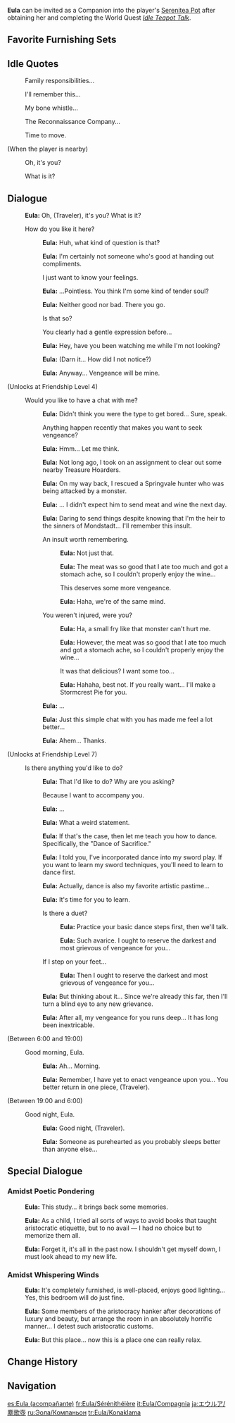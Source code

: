 {{CharacterTabs}}
{{Furnishing Infobox
|title          = Eula
|id             = 368103
|image          = Character Eula Thumb.png
|category       = Companion
|subcategory    = Companion
|quality        = 5
|adeptal_energy = 300
|load           = 1200
|description    = Character In-Residence
}}
'''Eula''' can be invited as a Companion into the player's [[Serenitea Pot]] after obtaining her and completing the World Quest ''[[Idle Teapot Talk]]''.

==Favorite Furnishing Sets==
{{HousingCompanion|favorite}}
{{Companion Favor Table}}

==Idle Quotes==
{{Dialogue start}}
: {{DIcon|Idle}} Family responsibilities...
: {{DIcon|Idle}} I'll remember this...
: {{DIcon|Idle}} My bone whistle...
: {{DIcon|Idle}} The Reconnaissance Company...
: {{DIcon|Idle}} Time to move.

;(When the player is nearby)
: {{DIcon|Idle}} Oh, it's you?
: {{DIcon|Idle}} What is it?
{{Dialogue end}}

==Dialogue==
{{Dialogue start}}
:{{A|vo eula mimitomo hello 01.ogg}} '''Eula:''' Oh, (Traveler), it's you? What is it?
:{{DIcon}} How do you like it here?
::{{A|vo eula mimitomo friendship1 01.ogg}} '''Eula:''' Huh, what kind of question is that?
::{{A|vo eula mimitomo friendship1 02.ogg}} '''Eula:''' I'm certainly not someone who's good at handing out compliments.
::{{DIcon}} I just want to know your feelings.
::{{A|vo eula mimitomo friendship1 03.ogg}} '''Eula:''' ...Pointless. You think I'm some kind of tender soul?
::{{A|vo eula mimitomo friendship1 04.ogg}} '''Eula:''' Neither good nor bad. There you go.
::{{DIcon}} Is that so?
::{{DIcon}} You clearly had a gentle expression before...
::{{A|vo eula mimitomo friendship1 05.ogg}} '''Eula:''' Hey, have you been watching me while I'm not looking?
::{{A|vo eula mimitomo friendship1 06.ogg}} '''Eula:''' (Darn it... How did I not notice?)
::{{A|vo eula mimitomo friendship1 07.ogg}} '''Eula:''' Anyway... Vengeance will be mine.
;(Unlocks at Friendship Level 4)
:{{DIcon}} Would you like to have a chat with me?
::{{A|vo eula mimitomo friendship2 01.ogg}} '''Eula:''' Didn't think you were the type to get bored... Sure, speak.
::{{DIcon}} Anything happen recently that makes you want to seek vengeance?
::{{A|vo eula mimitomo friendship2 02.ogg}} '''Eula:''' Hmm... Let me think.
::{{A|vo eula mimitomo friendship2 03.ogg}} '''Eula:''' Not long ago, I took on an assignment to clear out some nearby Treasure Hoarders.
::{{A|vo eula mimitomo friendship2 04.ogg}} '''Eula:''' On my way back, I rescued a Springvale hunter who was being attacked by a monster.
::{{A|vo eula mimitomo friendship2 05.ogg}} '''Eula:''' ... I didn't expect him to send meat and wine the next day.
::{{A|vo eula mimitomo friendship2 06.ogg}} '''Eula:''' Daring to send things despite knowing that I'm the heir to the sinners of Mondstadt... I'll remember this insult.
::{{DIcon}} An insult worth remembering.
:::{{A|vo eula mimitomo friendship2 07a 1.ogg}} '''Eula:''' Not just that.
:::{{A|vo eula mimitomo friendship2 07a 2.ogg}} '''Eula:''' The meat was so good that I ate too much and got a stomach ache, so I couldn't properly enjoy the wine...
:::{{DIcon}} This deserves some more vengeance.
:::{{A|vo eula mimitomo friendship2 08a.ogg}} '''Eula:''' Haha, we're of the same mind.
::{{DIcon}} You weren't injured, were you?
:::{{A|vo eula mimitomo friendship2 07b 1.ogg}} '''Eula:''' Ha, a small fry like that monster can't hurt me.
:::{{A|vo eula mimitomo friendship2 07b 2.ogg}} '''Eula:''' However, the meat was so good that I ate too much and got a stomach ache, so I couldn't properly enjoy the wine...
:::{{DIcon}} It was that delicious? I want some too...
:::{{A|vo eula mimitomo friendship2 08b.ogg}} '''Eula:''' Hahaha, best not. If you really want... I'll make a Stormcrest Pie for you.
::{{A|vo eula mimitomo friendship2 09.ogg}} '''Eula:''' ...
::{{A|vo eula mimitomo friendship2 10.ogg}} '''Eula:''' Just this simple chat with you has made me feel a lot better...
::{{A|vo eula mimitomo friendship2 11.ogg}} '''Eula:''' Ahem... Thanks.
;(Unlocks at Friendship Level 7)
:{{DIcon}} Is there anything you'd like to do?
::{{A|vo eula mimitomo friendship3 01.ogg}} '''Eula:''' That I'd like to do? Why are you asking?
::{{DIcon}} Because I want to accompany you.
::{{A|vo eula mimitomo friendship3 02.ogg}} '''Eula:''' ...
::{{A|vo eula mimitomo friendship3 03.ogg}} '''Eula:''' What a weird statement.
::{{A|vo eula mimitomo friendship3 04.ogg}} '''Eula:''' If that's the case, then let me teach you how to dance. Specifically, the "Dance of Sacrifice."
::{{A|vo eula mimitomo friendship3 05.ogg}} '''Eula:''' I told you, I've incorporated dance into my sword play. If you want to learn my sword techniques, you'll need to learn to dance first.
::{{A|vo eula mimitomo friendship3 06.ogg}} '''Eula:''' Actually, dance is also my favorite artistic pastime...
::{{A|vo eula mimitomo friendship3 07.ogg}} '''Eula:''' It's time for you to learn.
::{{DIcon}} Is there a duet?
:::{{A|vo eula mimitomo friendship3 08a 1.ogg}} '''Eula:''' Practice your basic dance steps first, then we'll talk.
:::{{A|vo eula mimitomo friendship3 08a 2.ogg}} '''Eula:''' Such avarice. I ought to reserve the darkest and most grievous of vengeance for you...
::{{DIcon}} If I step on your feet...
:::{{A|vo eula mimitomo friendship3 08b.ogg}} '''Eula:''' Then I ought to reserve the darkest and most grievous of vengeance for you...
::{{A|vo eula mimitomo friendship3 09.ogg}} '''Eula:''' But thinking about it... Since we're already this far, then I'll turn a blind eye to any new grievance.
::{{A|vo eula mimitomo friendship3 10.ogg}} '''Eula:''' After all, my vengeance for you runs deep... It has long been inextricable.
;<nowiki>(Between 6:00 and 19:00)</nowiki>
:{{DIcon}} Good morning, Eula.
::{{A|vo eula mimitomo morning 01.ogg}} '''Eula:''' Ah... Morning.
::{{A|vo eula mimitomo morning 02.ogg}} '''Eula:''' Remember, I have yet to enact vengeance upon you... You better return in one piece, (Traveler).
;<nowiki>(Between 19:00 and 6:00)</nowiki>
:{{DIcon}} Good night, Eula.
::{{A|vo eula mimitomo night 01.ogg}} '''Eula:''' Good night, (Traveler).
::{{A|vo eula mimitomo night 02.ogg}} '''Eula:''' Someone as purehearted as you probably sleeps better than anyone else...
{{Dialogue end}}

==Special Dialogue==
{{HousingCompanion|special}}

===Amidst Poetic Pondering===
{{Dialogue start}}
:{{A|vo mimitomo md eula study 01.ogg}} '''Eula:''' This study... it brings back some memories.
:{{A|vo mimitomo md eula study 02.ogg}} '''Eula:''' As a child, I tried all sorts of ways to avoid books that taught aristocratic etiquette, but to no avail &mdash; I had no choice but to memorize them all.
:{{A|vo mimitomo md eula study 03.ogg}} '''Eula:''' Forget it, it's all in the past now. I shouldn't get myself down, I must look ahead to my new life.
{{Dialogue end}}

===Amidst Whispering Winds===
{{Dialogue start}}
:{{A|vo mimitomo md eula bedroom 01.ogg}} '''Eula:''' It's completely furnished, is well-placed, enjoys good lighting... Yes, this bedroom will do just fine.
:{{A|vo mimitomo md eula bedroom 02.ogg}} '''Eula:''' Some members of the aristocracy hanker after decorations of luxury and beauty, but arrange the room in an absolutely horrific manner... I detest such aristocratic customs.
:{{A|vo mimitomo md eula bedroom 03.ogg}} '''Eula:''' But this place... now this is a place one can really relax.
{{Dialogue end}}

==Change History==
{{Change History|1.6}}

==Navigation==
{{Furnishing Navbox/Living|Companion}}

[[es:Eula (acompañante)]]
[[fr:Eula/Sérénithéière]]
[[it:Eula/Compagnia]]
[[ja:エウルア/塵歌壺]]
[[ru:Эола/Компаньон]]
[[tr:Eula/Konaklama]]